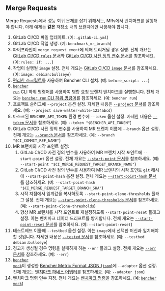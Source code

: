 
## Merge Requests

Merge Requests에서 성능 회귀 문제를 잡기 위해서는, MRs에서 벤치마크를 실행해야 합니다.
아래 예제는 **같은** 저장소 내의 브랜치에만 사용해야 합니다.

<MergeRequestsCode />

1. GitLab CI/CD 파일 업데이트.
   (예: `.gitlab-ci.yml`)
2. GitLab CI/CD 작업 생성.
   (예: `benchmark_mr_branch`)
3. 파이프라인이 `merge_request_event`에 의해 트리거될 경우 실행.
   전체 개요는 [GitLab CI/CD `rules` 문서][gitlab ci cd rules]와 [GitLab CI/CD 사전 정의 변수 문서][gitlab ci cd redefined variables]를 참조하세요.
   (예: `rules: if: ...`)
4. 작업이 실행될 `image` 설정.
   전체 개요는 [GitLab CI/CD `image` 문서][gitlab ci cd image]를 참조하세요.
   (예: `image: debian:bullseye`)
5. [편리한 스크립트][install bencher cli]를 사용하여 Bencher CLI 설치.
   (예: `before_script: ...`)
6. <code><a href="/ko/docs/explanation/bencher-run/">bencher run</a></code> CLI 하위 명령어를 사용하여
   병합 요청 브랜치 벤치마크를 실행합니다.
   전체 개요는 [`bencher run` CLI 하위 명령어][bencher run]를 참조하세요.
   (예: `bencher run`)
7. 프로젝트 슬러그에 `--project` 옵션 설정.
   자세한 내용은 [`--project` 문서][project option]를 참조하세요.
   (예: `--project save-walter-white-1234abcd`)
8. 마스크된 `BENCHER_API_TOKEN` 환경 변수에 `--token` 옵션 설정.
   자세한 내용은 [`--token` 문서][token option]를 참조하세요.
   (예: `--token "$BENCHER_API_TOKEN"`)
9. GitLab CI/CD 사전 정의 변수를 사용하여 MR 브랜치 이름에 `--branch` 옵션 설정.
   전체 개요는 [`--branch` 문서][branch option]를 참조하세요.
   (예: `--branch "$CI_COMMIT_REF_NAME"`)
10. MR 브랜치의 시작 포인트 설정:
    1. GitLab CI/CD 사전 정의 변수를 사용하여 MR 브랜치 시작 포인트에 `--start-point` 옵션 설정.
    전체 개요는 [`--start-point` 문서][start point]를 참조하세요.
    (예: `--start-point "$CI_MERGE_REQUEST_TARGET_BRANCH_NAME"`)
    2. GitLab CI/CD 사전 정의 변수를 사용하여 MR 브랜치의 시작 포인트 `git` 해시에 `--start-point-hash` 옵션 설정.
    전체 개요는 [`--start-point-hash` 문서][start point hash]를 참조하세요.
    (예: `--start-point-hash "$CI_MERGE_REQUEST_TARGET_BRANCH_SHA"`)
    3. 시작 지점에서 임계값을 복사하도록 `--start-point-clone-thresholds` 플래그 설정.
    전체 개요는 [`--start-point-clone-thresholds` 문서][start point clone thresholds]를 참조하세요.
    (예: `--start-point-clone-thresholds`)
    4. 항상 MR 브랜치를 시작 포인트로 재설정하도록 `--start-point-reset` 플래그 설정.
    이는 벤치마크 데이터 드리프트를 방지합니다.
    전체 개요는 [`--start-point-reset` 문서][start point reset]를 참조하세요.
    (예: `--start-point-reset`)
11. 테스트베드 이름에 `--testbed` 옵션 설정.
   이는 `image`에서 선택한 머신과 일치해야 할 것입니다.
   자세한 내용은 [`--tested` 문서][testbed option]를 참조하세요.
   (예: `--testbed debian:bullseye`)
12. 경고가 생성될 경우 명령을 실패하게 하는 `--err` 플래그 설정.
   전체 개요는 [`--err` 문서][alert err]를 참조하세요.
   (예: `--err`)
13. <code><a href="/ko/docs/reference/bencher-metric-format/#bencher-mock">bencher mock</a></code>이 생성한 [Bencher Metric Format JSON (`json`)][bmf]에 `--adapter` 옵션 설정.
   전체 개요는 [벤치마크 하네스 어댑터][adapter json]를 참조하세요.
   (예: `--adapter json`)
14. 벤치마크 명령 인수 지정.
    전체 개요는 [벤치마크 명령][command argument]을 참조하세요.
    (예: <code><a href="/ko/docs/reference/bencher-metric-format/#bencher-mock">bencher mock</a></code>)

<MergeRequestsClosed />

[gitlab ci cd rules]: https://docs.gitlab.com/ee/ci/jobs/job_control.html#common-if-clauses-for-rules
[gitlab ci cd redefined variables]: https://docs.gitlab.com/ee/ci/variables/predefined_variables.html
[gitlab ci cd image]: https://docs.gitlab.com/ee/ci/yaml/index.html#image

[install bencher cli]: /ko/docs/how-to/install-cli/#install-cli-with-script
[bencher run]: /ko/docs/explanation/bencher-run/
[project option]: /ko/docs/explanation/bencher-run/#--project-project
[token option]: /ko/docs/explanation/bencher-run/#--token-token
[branch option]: /ko/docs/explanation/branch-selection/#--branch-branch
[start point]: /ko/docs/explanation/branch-selection/#--start-point-branch
[start point hash]: /ko/docs/explanation/branch-selection/#--start-point-hash-hash
[start point clone thresholds]: /ko/docs/explanation/branch-selection/#--start-point-clone-thresholds
[start point reset]: /ko/docs/explanation/branch-selection/#--start-point-reset
[testbed option]: /ko/docs/explanation/bencher-run/#--testbed-testbed
[alert err]: /ko/docs/explanation/thresholds/#--err
[bmf]: /ko/docs/reference/bencher-metric-format/
[adapter json]: /ko/docs/explanation/adapters/#-json
[github actions option]: /ko/docs/explanation/bencher-run/#--github-actions-github_token
[command argument]: /ko/docs/explanation/bencher-run/#benchmark-command